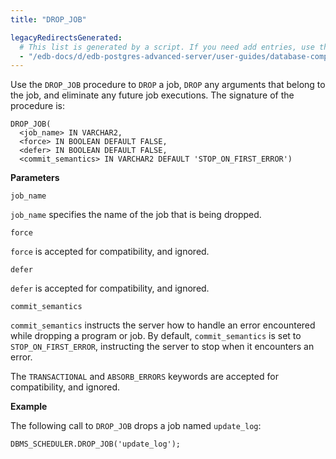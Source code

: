 ```yaml
---
title: "DROP_JOB"

legacyRedirectsGenerated:
  # This list is generated by a script. If you need add entries, use the `legacyRedirects` key.
  - "/edb-docs/d/edb-postgres-advanced-server/user-guides/database-compatibility-for-oracle-developers-built-in-package-guide/11/Database_Compatibility_for_Oracle_Developers_Built-in_Package_Guide.1.39.html"
---
```


Use the `DROP_JOB` procedure to `DROP` a job, `DROP` any arguments that belong to the job, and eliminate any future job executions. The signature of the procedure is:

```text
DROP_JOB(
  <job_name> IN VARCHAR2,
  <force> IN BOOLEAN DEFAULT FALSE,
  <defer> IN BOOLEAN DEFAULT FALSE,
  <commit_semantics> IN VARCHAR2 DEFAULT 'STOP_ON_FIRST_ERROR')
```

**Parameters**

`job_name`

 `job_name` specifies the name of the job that is being dropped.

`force`

 `force` is accepted for compatibility, and ignored.

`defer`

 `defer` is accepted for compatibility, and ignored.

`commit_semantics`

 `commit_semantics` instructs the server how to handle an error encountered while dropping a program or job. By default, `commit_semantics` is set to `STOP_ON_FIRST_ERROR`, instructing the server to stop when it encounters an error.

 The `TRANSACTIONAL` and `ABSORB_ERRORS` keywords are accepted for compatibility, and ignored.

**Example**

The following call to `DROP_JOB` drops a job named `update_log`:

```text
DBMS_SCHEDULER.DROP_JOB('update_log');
```
